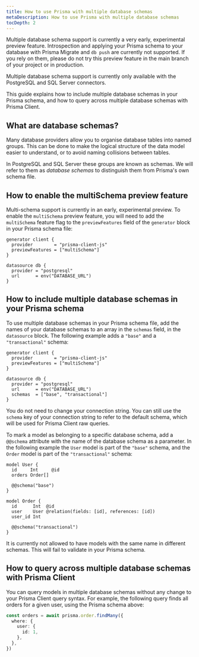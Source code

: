 ```yaml
---
title: How to use Prisma with multiple database schemas
metaDescription: How to use Prisma with multiple database schemas
tocDepth: 2
---
```


<TopBlock>

<Admonition type="warning">

Multiple database schema support is currently a very early, experimental preview feature. Introspection and applying your Prisma schema to your database with Prisma Migrate and `db push` are currently not supported. If you rely on them, please do not try this preview feature in the main branch of your project or in production.

</Admonition>

<Admonition type="warning">

Multiple database schema support is currently only available with the PostgreSQL and SQL Server connectors.

</Admonition>

This guide explains how to include multiple database schemas in your Prisma schema, and how to query across multiple database schemas with Prisma Client.

</TopBlock>

## What are database schemas?

Many database providers allow you to organise database tables into named groups. This can be done to make the logical structure of the data model easier to understand, or to avoid naming collisions between tables.

In PostgreSQL and SQL Server these groups are known as schemas. We will refer to them as _database schemas_ to distinguish them from Prisma's own schema file.

## How to enable the <inlinecode>multiSchema</inlinecode> preview feature

Multi-schema support is currently in an early, experimental preview. To enable the `multiSchema` preview feature, you will need to add the `multiSchema` feature flag to the `previewFeatures` field of the `generator` block in your Prisma schema file:

```prisma file=schema.prisma highlight=3;add
generator client {
  provider        = "prisma-client-js"
  previewFeatures = ["multiSchema"]
}

datasource db {
  provider = "postgresql"
  url      = env("DATABASE_URL")
}
```

## How to include multiple database schemas in your Prisma schema

To use multiple database schemas in your Prisma schema file, add the names of your database schemas to an array in the `schemas` field, in the `datasource` block. The following example adds a `"base"` and a `"transactional"` schema:

```prisma file=schema.prisma highlight=9;add
generator client {
  provider        = "prisma-client-js"
  previewFeatures = ["multiSchema"]
}

datasource db {
  provider = "postgresql"
  url      = env("DATABASE_URL")
  schemas  = ["base", "transactional"]
}
```

You do not need to change your connection string. You can still use the `schema` key of your connection string to refer to the default schema, which will be used for Prisma Client raw queries.

To mark a model as belonging to a specific database schema, add a `@@schema` attribute with the name of the database schema as a parameter. In the following example the `User` model is part of the `"base"` schema, and the `Order` model is part of the `"transactional"` schema:

```prisma file=schema.prisma highlight=5,13;add
model User {
  id     Int     @id
  orders Order[]

  @@schema("base")
}

model Order {
  id      Int  @id
  user    User @relation(fields: [id], references: [id])
  user_id Int

  @@schema("transactional")
}
```

<Admonition type="warning">

It is currently not allowed to have models with the same name in different schemas. This will fail to validate in your Prisma schema.

</Admonition>

## How to query across multiple database schemas with Prisma Client

You can query models in multiple database schemas without any change to your Prisma Client query syntax. For example, the following query finds all orders for a given user, using the Prisma schema above:

```ts
const orders = await prisma.order.findMany({
  where: {
    user: {
      id: 1,
    },
  },
})
```
